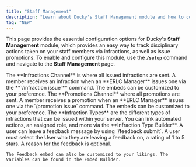 ```yaml
---
title: "Staff Management"
description: "Learn about Ducky's Staff Management module and how to configure it."
tag: "NEW"
---
```


This page provides the essential configuration options for Ducky's **Staff Management** module, which provides an easy way to track disciplinary actions taken on your staff members via infractions, as well as issue promotions. To enable and configure this module, use the **`/setup`** command and navigate to the **Staff Management** page.

<Steps>
  <Step title="Infractions Channel" titleSize="h2">
    The **Infractions Channel** is where all issued infractions are sent. A member receives an infraction when an **ERLC Manager** issues one via the **`/infraction issue`** command. The embeds can be customized to your preference.
  </Step>
  <Step title="Promotions Channel" titleSize="h2">
    The **Promotions Channel** where all promotions are sent. A member receives a promotion when an **ERLC Manager** issues one via the `/promotion issue` command. The embeds can be customized to your preference.
  </Step>
  <Step title="Infraction Types" titleSize="h2">
    The **Infraction Types** are the different types of infractions that can be issued within your server. You can link automated actions, an assigned role, and more via the **Infraction Type Builder**.
  </Step>
  <Step title="Feedback" stepNumber={4} titleSize="h2">
    A user can leave a feedback message by using `/feedback submit`. A user must select the  User who they are leaving a feedback on, a rating of 1 to 5 stars. A reason for the feedback is optional.

    The Feedback embed can also be customized to your likings. The Variables can be found in the Embed Builder.
  </Step>
</Steps>